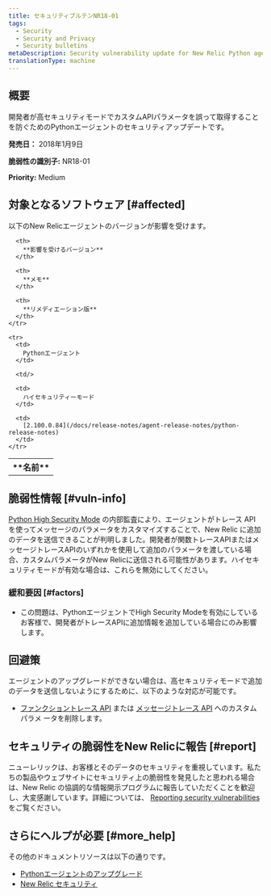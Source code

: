 ```yaml
---
title: セキュリティブルテンNR18-01
tags:
  - Security
  - Security and Privacy
  - Security bulletins
metaDescription: Security vulnerability update for New Relic Python agent.
translationType: machine
---
```


## 概要

開発者が高セキュリティモードでカスタムAPIパラメータを誤って取得することを防ぐためのPythonエージェントのセキュリティアップデートです。

**発売日：** 2018年1月9日

**脆弱性の識別子:** NR18-01

**Priority:** Medium

## 対象となるソフトウェア [#affected]

以下のNew Relicエージェントのバージョンが影響を受けます。

<table>
  <tbody>
    <tr>
      <th>
        **名前**
      </th>

      <th>
        **影響を受けるバージョン**
      </th>

      <th>
        **メモ**
      </th>

      <th>
        **リメディエーション版**
      </th>
    </tr>

    <tr>
      <td>
        Pythonエージェント
      </td>

      <td/>

      <td>
        ハイセキュリティーモード
      </td>

      <td>
        [2.100.0.84](/docs/release-notes/agent-release-notes/python-release-notes)
      </td>
    </tr>
  </tbody>
</table>

## 脆弱性情報 [#vuln-info]

[Python High Security Mode](/docs/agents/python-agent/configuration/python-agent-configuration#high_security) の内部監査により、エージェントがトレース API を使ってメッセージのパラメータをカスタマイズすることで、New Relic に追加のデータを送信できることが判明しました。開発者が関数トレースAPIまたはメッセージトレースAPIのいずれかを使用して追加のパラメータを渡している場合、カスタムパラメータがNew Relicに送信される可能性があります。ハイセキュリティモードが有効な場合は、これらを無効にしてください。

### 緩和要因 [#factors]

* この問題は、PythonエージェントでHigh Security Modeを有効にしているお客様で、開発者がトレースAPIに追加情報を追加している場合にのみ影響します。

## 回避策

エージェントのアップグレードができない場合は、高セキュリティモードで追加のデータを送信しないようにするために、以下のような対応が可能です。

* [ファンクショントレース API](/docs/agents/python-agent/python-agent-api/function_trace) または [メッセージトレース API](/docs/agents/python-agent/python-agent-api/message-trace) へのカスタムパラメ ータを削除します。

## セキュリティの脆弱性をNew Relicに報告 [#report]

ニューレリックは、お客様とそのデータのセキュリティを重視しています。私たちの製品やウェブサイトにセキュリティ上の脆弱性を発見したと思われる場合は、New Relic の協調的な情報開示プログラムに報告していただくことを歓迎し、大変感謝しています。詳細については、 [Reporting security vulnerabilities](/docs/security/new-relic-security/data-privacy/reporting-security-vulnerabilities) をご覧ください。

## さらにヘルプが必要 [#more_help]

その他のドキュメントリソースは以下の通りです。

* [Pythonエージェントのアップグレード](/docs/agents/python-agent/installation-configuration/upgrade-python-agent)
* [New Relic セキュリティ](https://newrelic.com/security)